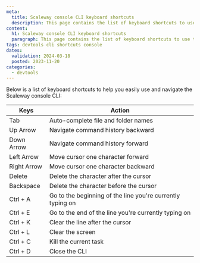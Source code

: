 ```yaml
---
meta:
  title: Scaleway console CLI keyboard shortcuts
  description: This page contains the list of keyboard shortcuts to use the Scaleway console CLI
content:
  h1: Scaleway console CLI keyboard shortcuts
  paragraph: This page contains the list of keyboard shortcuts to use the Scaleway console CLI
tags: devtools cli shortcuts console
dates:
  validation: 2024-03-18
  posted: 2023-11-20
categories:
  - devtools
---
```


Below is a list of keyboard shortcuts to help you easily use and navigate the Scaleway console CLI:

|Keys             | Action                                                     |
|-----------------|------------------------------------------------------------|
| Tab             | Auto-complete file and folder names                        |
| Up Arrow        | Navigate command history backward                          |
| Down Arrow      | Navigate command history forward                           |
| Left Arrow      | Move cursor one character forward                          |
| Right Arrow     | Move cursor one character backward                         |
| Delete          | Delete the character after the cursor                      |
| Backspace       | Delete the character before the cursor                     |
| Ctrl + A        | Go to the beginning of the line you're currently typing on |
| Ctrl + E        | Go to the end of the line you're currently typing on       |
| Ctrl + K        | Clear the line after the cursor                            |
| Ctrl + L        | Clear the screen                                           |
| Ctrl + C        | Kill the current task                                      |
| Ctrl + D        | Close the CLI                                              |

